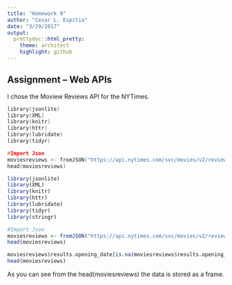 ```yaml
---
title: "Homework 9"
author: "Cesar L. Espitia"
date: "3/29/2017"
output:
  prettydoc::html_pretty:
    theme: architect
    highlight: github
---
```


## Assignment – Web APIs

I chose the Moview Reviews API for the NYTimes.

```cpp
library(jsonlite)
library(XML)
library(knitr)
library(httr)
library(lubridate)
library(tidyr)

#Import Json
moviesreviews <- fromJSON("https://api.nytimes.com/svc/movies/v2/reviews/search.json?api-key=9f2d716acf3141258fe2426cf7079747") %>% as.data.frame()
head(moviesreviews)
```

```r
library(jsonlite)
library(XML)
library(knitr)
library(httr)
library(lubridate)
library(tidyr)
library(stringr)

#Import Json
moviesreviews <- fromJSON("https://api.nytimes.com/svc/movies/v2/reviews/search.json?api-key=9f2d716acf3141258fe2426cf7079747") %>% as.data.frame()
head(moviesreviews)

```

```r
moviesreviews$results.opening_date[is.na(moviesreviews$results.opening_date)]<-""
head(moviesreviews)

```


As you can see from the head(moviesreviews) the data is stored as a frame.